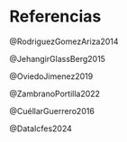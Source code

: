 # Referencias {.unnumbered}

::: {#refs}
@RodriguezGomezAriza2014

@JehangirGlassBerg2015

@OviedoJimenez2019

@ZambranoPortilla2022

@CuéllarGuerrero2016

@DataIcfes2024
:::
